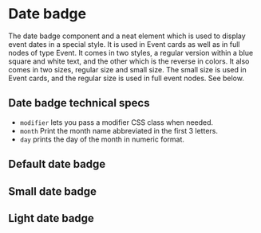 
<Meta of={DateBadgeStories} />

# Date badge

The date badge component and a neat element which is used to display event dates in a special style. It is used in Event cards as well as in full nodes of type Event. It comes in two styles, a regular version within a blue square and white text, and the other which is the reverse in colors. It also comes in two sizes, regular size and small size. The small size is used in Event cards, and the regular size is used in full event nodes. See below.

## Date badge technical specs

* `modifier` lets you pass a modifier CSS class when needed.
* `month` Print the month name abbreviated in the first 3 letters.
* `day` prints the day of the month in numeric format.

## Default date badge

<Canvas of={DateBadgeStories.Badge} />

## Small date badge

<Canvas of={DateBadgeStories.BadgeSmall} />

## Light date badge
<Canvas of={DateBadgeStories.BadgeLight} />
